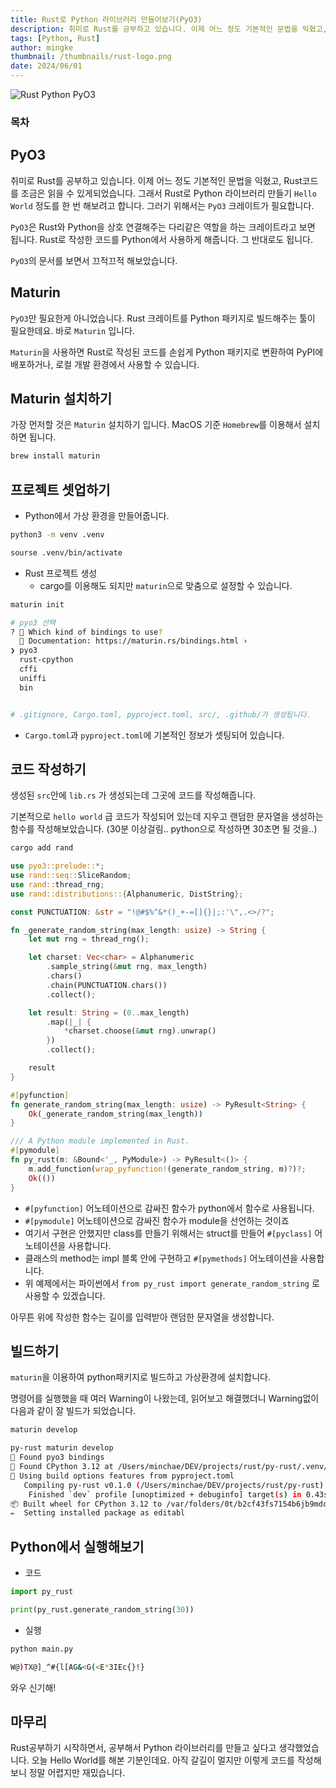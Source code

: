 ```yaml
---
title: Rust로 Python 라이브러리 만들어보기(PyO3)
description: 취미로 Rust를 공부하고 있습니다. 이제 어느 정도 기본적인 문법을 익혔고, Rust코드를 조금은 읽을 수 있게되었습니다. 그래서 Rust로 Python 라이브러리 만들기 Hello World 정도를 한 번 해보려고 합니다.
tags: [Python, Rust]
author: mingke
thumbnail: /thumbnails/rust-logo.png
date: 2024/06/01
---
```


<Image src="/thumbnails/rust-logo.png" alt="Rust Python PyO3" />

### 목차

## PyO3

취미로 Rust를 공부하고 있습니다. 이제 어느 정도 기본적인 문법을 익혔고, Rust코드를 조금은 읽을 수 있게되었습니다. 그래서 Rust로 Python 라이브러리 만들기 `Hello World` 정도를 한 번 해보려고 합니다. 그러기 위해서는 `PyO3` 크레이트가 필요합니다.

`PyO3`은 Rust와 Python을 상호 연결해주는 다리같은 역할을 하는 크레이트라고 보면 됩니다. Rust로 작성한 코드를 Python에서 사용하게 해줍니다. 그 반대로도 됩니다.

`PyO3`의 문서를 보면서 끄적끄적 해보았습니다.

<Link url="https://pyo3.rs/v0.21.2/" />

## Maturin

`PyO3`만 필요한게 아니었습니다. Rust 크레이트를 Python 패키지로 빌드해주는 툴이 필요한데요. 바로 `Maturin` 입니다.

`Maturin`을 사용하면 Rust로 작성된 코드를 손쉽게 Python 패키지로 변환하여 PyPI에 배포하거나, 로컬 개발 환경에서 사용할 수 있습니다.

<Link url="https://www.maturin.rs/installation" />

## Maturin 설치하기

가장 먼저할 것은 `Maturin` 설치하기 입니다. MacOS 기준 `Homebrew`를 이용해서 설치하면 됩니다.

```python
brew install maturin
```

## 프로젝트 셋업하기

- Python에서 가상 환경을 만들어줍니다.

```bash
python3 -m venv .venv

sourse .venv/bin/activate
```

- Rust 프로젝트 생성
  - cargo를 이용해도 되지만 `maturin`으로 맞춤으로 설정할 수 있습니다.

```bash
maturin init

# pyo3 선택
? 🤷 Which kind of bindings to use?
  📖 Documentation: https://maturin.rs/bindings.html ›
❯ pyo3
  rust-cpython
  cffi
  uniffi
  bin


# .gitignore, Cargo.toml, pyproject.toml, src/, .github/가 생성됩니다.
```

- `Cargo.toml`과 `pyproject.toml`에 기본적인 정보가 셋팅되어 있습니다.

## 코드 작성하기

생성된 `src`안에 `lib.rs` 가 생성되는데 그곳에 코드를 작성해줍니다.

기본적으로 `hello world` 급 코드가 작성되어 있는데 지우고 랜덤한 문자열을 생성하는 함수를 작성해보았습니다. (30분 이상걸림.. python으로 작성하면 30초면 될 것을..)

```bash
cargo add rand
```

```rust
use pyo3::prelude::*;
use rand::seq::SliceRandom;
use rand::thread_rng;
use rand::distributions::{Alphanumeric, DistString};

const PUNCTUATION: &str = "!@#$%^&*()_+-=[]{}|;:'\",.<>/?";

fn _generate_random_string(max_length: usize) -> String {
    let mut rng = thread_rng();

    let charset: Vec<char> = Alphanumeric
        .sample_string(&mut rng, max_length)
        .chars()
        .chain(PUNCTUATION.chars())
        .collect();

    let result: String = (0..max_length)
        .map(|_| {
            *charset.choose(&mut rng).unwrap()
        })
        .collect();

    result
}

#[pyfunction]
fn generate_random_string(max_length: usize) -> PyResult<String> {
    Ok(_generate_random_string(max_length))
}

/// A Python module implemented in Rust.
#[pymodule]
fn py_rust(m: &Bound<'_, PyModule>) -> PyResult<()> {
    m.add_function(wrap_pyfunction!(generate_random_string, m)?)?;
    Ok(())
}

```

- `#[pyfunction]` 어노테이션으로 감싸진 함수가 python에서 함수로 사용됩니다.
- `#[pymodule]` 어노테이션으로 감싸진 함수가 module을 선언하는 것이죠
- 여기서 구현은 안했지만 class를 만들기 위해서는 struct를 만들어 `#[pyclass]` 어노테이션을 사용합니다.
- 클래스의 method는 impl 블록 안에 구현하고 `#[pymethods]` 어노테이션을 사용합니다.
- 위 예제에서는 파이썬에서 `from py_rust import generate_random_string` 로 사용할 수 있겠습니다.

아무튼 위에 작성한 함수는 길이를 입력받아 랜덤한 문자열을 생성합니다.

## 빌드하기

`maturin`을 이용하여 python패키지로 빌드하고 가상환경에 설치합니다.

명령어를 실행했을 때 여러 Warning이 나왔는데, 읽어보고 해결했더니 Warning없이 다음과 같이 잘 빌드가 되었습니다.

```bash
maturin develop

py-rust maturin develop
🔗 Found pyo3 bindings
🐍 Found CPython 3.12 at /Users/minchae/DEV/projects/rust/py-rust/.venv/bin/python
📡 Using build options features from pyproject.toml
   Compiling py-rust v0.1.0 (/Users/minchae/DEV/projects/rust/py-rust)
    Finished `dev` profile [unoptimized + debuginfo] target(s) in 0.43s
📦 Built wheel for CPython 3.12 to /var/folders/0t/b2cf43fs7154b6jb9mdc549w0000gn/T/.tmpDQ7jCD/py_rust-0.1.0-cp312-cp312-macosx_10_12_x86_64.whl
✏️  Setting installed package as editabl
```

## Python에서 실행해보기

- 코드

```python
import py_rust

print(py_rust.generate_random_string(30))
```

- 실행

```bash
python main.py

W@)TX@]_^#{l[AG&<G(<E*3IEc{}!}
```

와우 신기해!

## 마무리

Rust공부하기 시작하면서, 공부해서 Python 라이브러리를 만들고 싶다고 생각했었습니다. 오늘 Hello World를 해본 기분인데요. 아직 갈길이 멀지만 이렇게 코드를 작성해보니 정말 어렵지만 재밌습니다.

<Link url="https://chaechae.life/blog/rust-struct-implementation" />
